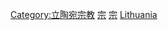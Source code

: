 {{Commons category|Religious buildings in Lithuania}}

[[Category:立陶宛宗教|Category:立陶宛宗教]]
[[Category:立陶宛旅遊景點|宗]]
[[Category:立陶宛各類建築物|宗]]
[[Category:歐洲各國宗教場所|Lithuania]]